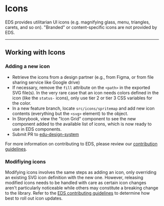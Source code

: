 
<Meta title="Documentation/Contributor Guidelines/Adding Icons" />

# Icons

EDS provides utilitarian UI icons (e.g. magnifying glass, menu, triangles, carets, and so on). "Branded" or content-specific icons are not provided by EDS.

---

## Working with Icons

### Adding a new icon

- Retrieve the icons from a design partner (e.g., from Figma, or from file sharing service like Google drive)
- If necessary, remove the `fill` attribute on the `<path>` in the exported SVG file(s). In the very rare case that an icon needs colors defined in the icon (like the `status-` icons), only use tier 2 or tier 3 CSS variables for the color.
- In a new feature branch, locate `src/icons/spritemap` and add new icon contents (everything but the `<svg>` element) to the object.
- In Storybook, view the "Icon Grid" component to see the new component added to the available list of icons, which is now ready to use in EDS components.
- Submit PR to [edu-design-system](https://github.com/chanzuckerberg/edu-design-system)

For more information on contributing to EDS, please review our [contribution guidelines][contributing].

### Modifiying icons

Modifying icons involves the same steps as adding an icon, only overriding an existing SVG icon definition with the new one. However, releasing modified icons needs to be handled with care as certain icon changes aren't particularly noticeable while others may constitute a breaking change to the library. Refer to the [EDS contributing guidelines][contributing] to determine how best to roll out icon updates.

[contributing]: https://github.com/chanzuckerberg/edu-design-system/blob/main/docs/CONTRIBUTING.md
